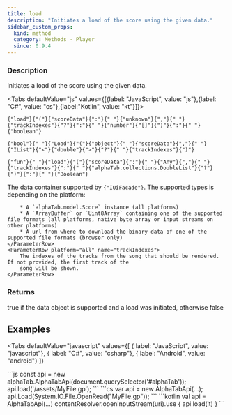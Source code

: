 ```yaml
---
title: load
description: "Initiates a load of the score using the given data."
sidebar_custom_props:
  kind: method
  category: Methods - Player
  since: 0.9.4
---
```



<SinceBadge since="0.9.4" />

### Description
Initiates a load of the score using the given data.

<Tabs defaultValue="js" values={[{label: "JavaScript", value: "js"},{label: "C#", value: "cs"},{label:"Kotlin", value: "kt"}]}>
<TabItem value="js">
<div className="codeBlockContainer"><div className="codeBlockContent"><pre className="codeBlock"><code className="codeBlockLines" style={{"color":"#393A34","backgroundColor":"#f6f8fa"}}><span style={{"color":"#36acaa"}}>{"load"}</span><span style={{"color":"#393A34"}}>{"("}</span><span style={{"color":"#36acaa"}}>{"scoreData"}</span><span style={{"color":"#393A34"}}>{":"}</span><span style={{"color":"#393A34","backgroundColor":"#f6f8fa"}}>{" "}</span><span style={{"color":"#36acaa"}}>{"unknown"}</span><span style={{"color":"#393A34"}}>{","}</span><span style={{"color":"#393A34","backgroundColor":"#f6f8fa"}}>{" "}</span><span style={{"color":"#36acaa"}}>{"trackIndexes"}</span><span style={{"color":"#393A34"}}>{"?"}</span><span style={{"color":"#393A34"}}>{":"}</span><span style={{"color":"#393A34","backgroundColor":"#f6f8fa"}}>{" "}</span><span style={{"color":"#36acaa"}}>{"number"}</span><span style={{"color":"#393A34"}}>{"[]"}</span><span style={{"color":"#393A34"}}>{")"}</span><span style={{"color":"#393A34"}}>{":"}</span><span style={{"color":"#393A34","backgroundColor":"#f6f8fa"}}>{" "}</span><span style={{"color":"#36acaa"}}>{"boolean"}</span></code></pre></div></div>
</TabItem>
<TabItem value="cs">
<div className="codeBlockContainer"><div className="codeBlockContent"><pre className="codeBlock"><code className="codeBlockLines" style={{"color":"#393A34","backgroundColor":"#f6f8fa"}}><span style={{"color":"#36acaa"}}>{"bool"}</span><span style={{"color":"#393A34","backgroundColor":"#f6f8fa"}}>{" "}</span><span style={{"color":"#36acaa"}}>{"Load"}</span><span style={{"color":"#393A34"}}>{"("}</span><span style={{"color":"#36acaa"}}>{"object"}</span><span style={{"color":"#393A34","backgroundColor":"#f6f8fa"}}>{" "}</span><span style={{"color":"#36acaa"}}>{"scoreData"}</span><span style={{"color":"#393A34"}}>{","}</span><span style={{"color":"#393A34","backgroundColor":"#f6f8fa"}}>{" "}</span><Link style={{"color":"#36acaa"}} to={"https://learn.microsoft.com/en-us/dotnet/api/system.collections.ilist"}>{"IList"}</Link><span style={{"color":"#393A34"}}>{"<"}</span><span style={{"color":"#36acaa"}}>{"double"}</span><span style={{"color":"#393A34"}}>{">"}</span><span style={{"color":"#393A34"}}>{"?"}</span><span style={{"color":"#393A34","backgroundColor":"#f6f8fa"}}>{" "}</span><span style={{"color":"#36acaa"}}>{"trackIndexes"}</span><span style={{"color":"#393A34"}}>{")"}</span></code></pre></div></div>
</TabItem>
<TabItem value="kt">
<div className="codeBlockContainer"><div className="codeBlockContent"><pre className="codeBlock"><code className="codeBlockLines" style={{"color":"#393A34","backgroundColor":"#f6f8fa"}}><span style={{"color":"#36acaa"}}>{"fun"}</span><span style={{"color":"#393A34","backgroundColor":"#f6f8fa"}}>{" "}</span><span style={{"color":"#36acaa"}}>{"load"}</span><span style={{"color":"#393A34"}}>{"("}</span><span style={{"color":"#36acaa"}}>{"scoreData"}</span><span style={{"color":"#393A34"}}>{":"}</span><span style={{"color":"#393A34","backgroundColor":"#f6f8fa"}}>{" "}</span><span style={{"color":"#36acaa"}}>{"Any"}</span><span style={{"color":"#393A34"}}>{","}</span><span style={{"color":"#393A34","backgroundColor":"#f6f8fa"}}>{" "}</span><span style={{"color":"#36acaa"}}>{"trackIndexes"}</span><span style={{"color":"#393A34"}}>{":"}</span><span style={{"color":"#393A34","backgroundColor":"#f6f8fa"}}>{" "}</span><span style={{"color":"#36acaa"}}>{"alphaTab.collections.DoubleList"}</span><span style={{"color":"#393A34"}}>{"?"}</span><span style={{"color":"#393A34"}}>{")"}</span><span style={{"color":"#393A34"}}>{":"}</span><span style={{"color":"#393A34","backgroundColor":"#f6f8fa"}}>{" "}</span><span style={{"color":"#36acaa"}}>{"Boolean"}</span></code></pre></div></div>
</TabItem>
</Tabs>


<ParameterTable>
    <ParameterRow platform="all" name="scoreData">
        The data container supported by <code style={{"color":"#393A34","backgroundColor":"#f6f8fa"}}><Link style={{"color":"#36acaa"}} to={"/docs/reference/types/platform/iuifacade"}>{"IUiFacade"}</Link></code>.  The supported types is depending on the platform:
        
        * A `alphaTab.model.Score` instance (all platforms)
        * A `ArrayBuffer` or `Uint8Array` containing one of the supported file formats (all platforms, native byte array or input streams on other platforms)
        * A url from where to download the binary data of one of the supported file formats (browser only)
    </ParameterRow>
    <ParameterRow platform="all" name="trackIndexes">
        The indexes of the tracks from the song that should be rendered. If not provided, the first track of the
        song will be shown.
    </ParameterRow>
</ParameterTable>

### Returns 
true if the data object is supported and a load was initiated, otherwise false 


## Examples

<Tabs
    defaultValue="javascript"
    values={[
      { label: "JavaScript", value: "javascript"},
      { label: "C#", value: "csharp"},
      { label: "Android", value: "android"}
    ]}
>
<TabItem value="javascript">
```js
const api = new alphaTab.AlphaTabApi(document.querySelector('#alphaTab'));
api.load('/assets/MyFile.gp');
```
</TabItem>
<TabItem value="csharp">
```cs
var api = new AlphaTabApi<MyControl>(...);
api.Load(System.IO.File.OpenRead("MyFile.gp"));
```
</TabItem>
<TabItem value="android">
```kotlin
val api = AlphaTabApi<MyControl>(...)
contentResolver.openInputStream(uri).use {
    api.load(it)
}
```
</TabItem>
</Tabs>
